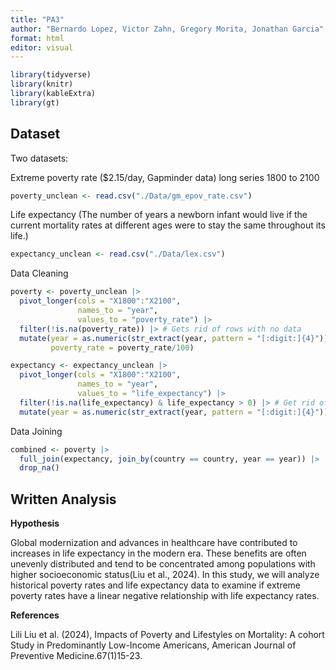 ```yaml
---
title: "PA3"
author: "Bernardo Lopez, Victor Zahn, Gregory Morita, Jonathan Garcia"
format: html
editor: visual
---
```


```r
library(tidyverse)
library(knitr)
library(kableExtra)
library(gt)
```

## Dataset

Two datasets:

Extreme poverty rate (\$2.15/day, Gapminder data) long series 1800 to 2100

```r

poverty_unclean <- read.csv("./Data/gm_epov_rate.csv")

```

Life expectancy (The number of years a newborn infant would live if the current mortality rates at different ages were to stay the same throughout its life.)

```r

expectancy_unclean <- read.csv("./Data/lex.csv")

```

Data Cleaning

```r

poverty <- poverty_unclean |>
  pivot_longer(cols = "X1800":"X2100",
               names_to = "year",
               values_to = "poverty_rate") |>
  filter(!is.na(poverty_rate)) |> # Gets rid of rows with no data
  mutate(year = as.numeric(str_extract(year, pattern = "[:digit:]{4}")),
         poverty_rate = poverty_rate/100) 

expectancy <- expectancy_unclean |>
  pivot_longer(cols = "X1800":"X2100",
               names_to = "year",
               values_to = "life_expectancy") |>
  filter(!is.na(life_expectancy) & life_expectancy > 0) |> # Get rid of rows with no data (and 0 seems extreme)
  mutate(year = as.numeric(str_extract(year, pattern = "[:digit:]{4}")))
```

Data Joining

```r
combined <- poverty |>
  full_join(expectancy, join_by(country == country, year == year)) |>
  drop_na()

```

## Written Analysis

**Hypothesis**

Global modernization and advances in healthcare have contributed to increases in life expectancy in the modern era. These benefits are often unevenly distributed and tend to be concentrated among populations with higher socioeconomic status(Liu et al., 2024). In this study, we will analyze historical poverty rates and life expectancy data to examine if extreme poverty rates have a linear negative relationship with life expectancy rates.

**References**

Lili Liu et al. (2024), Impacts of Poverty and Lifestyles on Mortality: A cohort Study in Predominantly Low-Income Americans, American Journal of Preventive Medicine.67(1)15-23.
